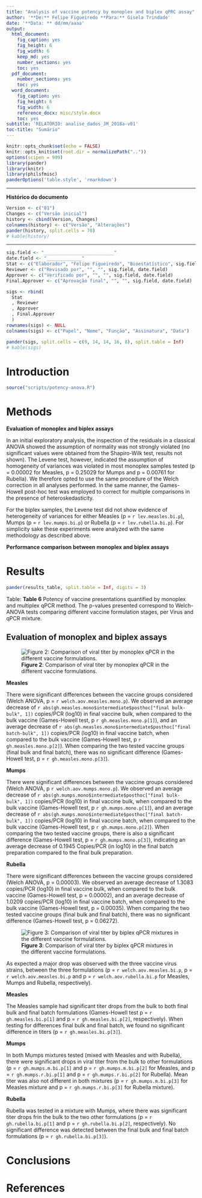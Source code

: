 ```yaml
---
title: "Analysis of vaccine potency by monoplex and biplex qPRC assay"
author: '**De:** Felipe Figueiredo **Para:** Gisela Trindade'
date: '**Data: ** dd/mm/aaaa'
output:
  html_document:
    fig_caption: yes
    fig_height: 6
    fig_width: 6
    keep_md: yes
    number_sections: yes
    toc: yes
  pdf_document:
    number_sections: yes
    toc: yes
  word_document:
    fig_caption: yes
    fig_height: 6
    fig_width: 6
    reference_docx: misc/style.docx
    toc: yes
subtitle: 'RELATÓRIO: analise_dados_JM_2018a-v01'
toc-title: "Sumário"
---
```


```r
knitr::opts_chunk$set(echo = FALSE)
knitr::opts_knit$set(root.dir = normalizePath(".."))
options(scipen = 999)
library(pander)
library(knitr)
library(philsfmisc)
panderOptions('table.style', 'rmarkdown')
```

---

**Histórico do documento**

```r
Version <- c("01")
Changes <- c("Versão inicial")
history <- cbind(Version, Changes)
colnames(history) <- c("Versão", "Alterações")
pander(history, split.cells = 70)
# kable(history)
```

---

<!-- # Assinaturas -->

```r
sig.field <- "__________________________"
date.field <- "_____________"
Stat <- c("Elaborador", "Felipe Figueiredo", "Bioestatístico", sig.field, date.field)
Reviewer <- c("Revisado por", "", "", sig.field, date.field)
Approver <- c("Verificado por", "", "", sig.field, date.field)
Final.Approver <- c("Aprovação final", "", "", sig.field, date.field)

sigs <- rbind(
  Stat
  , Reviewer
  , Approver
  , Final.Approver
  )
rownames(sigs) <- NULL
colnames(sigs) <- c("Papel", "Nome", "Função", "Assinatura", "Data")

pander(sigs, split.cells = c(9, 14, 14, 16, 8), split.table = Inf)
# kable(sigs)
```

<!-- # Lista de abreviaturas -->

# Introduction

<!-- ## Objetivos -->

<!-- ## Recepção e tratamento dos dados -->

```r
source("scripts/potency-anova.R")
```

# Methods

**Evaluation of monoplex and biplex assays**

In an initial exploratory analysis, the inspection of the residuals in a classical ANOVA showed the assumption of normality was not strongly violated (no significant values were obtained from the Shapiro-Wilk test, results not shown).
The Levene test, however, indicated the assumption of homogeneity of variances was violated in most monoplex samples tested (p = 0.00002 for Measles, p = 0.25029 for Mumps and p = 0.00761 for Rubella).
We therefore opted to use the same procedure of the Welch correction in all analyses performed.
In the same manner, the Games-Howell post-hoc test was employed to correct for multiple comparisons in the presence of heteroskedasticity.

For the biplex samples, the Levene test did not show evidence of heterogeneity of variances for either Measles (p = `r lev.measles.bi.p`), Mumps (p = `r lev.mumps.bi.p`) or Rubella (p = `r lev.rubella.bi.p`).
For simplicity sake these experiments were analyzed with the same methodology as described above.

**Performance comparison between monoplex and biplex assays**

# Results

```r
pander(results_table, split.table = Inf, digits = 3)
```

Table: **Table 6** Potency of vaccine presentations quantified by monoplex and multiplex qPCR
method.
The p-values presented correspond to Welch-ANOVA tests comparing different vaccine formulation stages, per Virus and qPCR mixture.

## Evaluation of monoplex and biplex assays

![**Figure 2**: Comparison of viral titer by monoplex qPCR in the different vaccine formulations.](../figures/monoplex.png)

**Measles**

There were significant differences between the vaccine groups considered
(Welch ANOVA, p = `r welch.aov.measles.mono.p`).
We observed an average decrease of
`r abs(gh.measles.mono$intermediate$posthoc["final bulk-bulk", 1])`
copies/PCR (log10) in final vaccine bulk, when compared to the bulk vaccine
(Games-Howell test, p `r gh.measles.mono.p[1]`),
and an average decrease of
`r abs(gh.measles.mono$intermediate$posthoc["final batch-bulk", 1])`
copies/PCR (log10) in final vaccine batch, when compared to the bulk vaccine
(Games-Howell test, p `r gh.measles.mono.p[2]`).
When comparing the two tested vaccine groups (final bulk and final batch), there was no significant difference
(Games-Howell test, p = `r gh.measles.mono.p[3]`).

**Mumps**

There were significant differences between the vaccine groups considered
(Welch ANOVA, p `r welch.aov.mumps.mono.p`).
We observed an average decrease of
`r abs(gh.mumps.mono$intermediate$posthoc["final bulk-bulk", 1])`
copies/PCR (log10) in final vaccine bulk, when compared to the bulk vaccine
(Games-Howell test, p `r gh.mumps.mono.p[1]`),
and an average decrease of
`r abs(gh.mumps.mono$intermediate$posthoc["final batch-bulk", 1])`
copies/PCR (log10) in final vaccine batch, when compared to the bulk vaccine
(Games-Howell test, p `r gh.mumps.mono.p[2]`).
When comparing the two tested vaccine groups, there is also a significant difference
(Games-Howell test, p = `r gh.mumps.mono.p[3]`),
indicating an average decrease of
0.1945
Copies/PCR (in log10) in the final batch preparation compared to the final bulk preparation.

**Rubella**

There were significant differences between the vaccine groups considered
(Welch ANOVA, p = 0.00003).
We observed an average decrease of
1.3083
copies/PCR (log10) in final vaccine bulk, when compared to the bulk vaccine
(Games-Howell test, p = 0.00002),
and an average decrease of
1.0209
copies/PCR (log10) in final vaccine batch, when compared to the bulk vaccine
(Games-Howell test, p = 0.00035).
When comparing the two tested vaccine groups (final bulk and final batch), there was no significant difference
(Games-Howell test, p = 0.06272).

![**Figure 3**: Comparison of viral titer by biplex qPCR mixtures in the different vaccine formulations.](../figures/biplex.png)

As expected a major drop was observed with the three vaccine virus strains, between the three formulations (p = `r welch.aov.measles.bi.p`, p = `r welch.aov.measles.bi.p` and p = `r welch.aov.rubella.bi.p` for Measles, Mumps and Rubella, respectively).

**Measles**

The Measles sample had significant titer drops from the bulk to both final bulk and final batch formulations (Games-Howell test p = `r gh.measles.bi.p[1]` and p = `r gh.measles.bi.p[2]`, respectively).
When testing for differences final bulk and final batch, we found no significant difference in titers (p = `r gh.measles.bi.p[3]`).

**Mumps**

In both Mumps mixtures tested (mixed with Measles and with Rubella), there were significant drops in viral titer from the bulk to other formulations (p = `r gh.mumps.m.bi.p[1]` and p = `r gh.mumps.m.bi.p[2]` for Measles, and p = `r gh.mumps.r.bi.p[1]` and p = `r gh.mumps.r.bi.p[2]` for Rubella).
Mean titer was also not different in both mixtures (p = `r gh.mumps.m.bi.p[3]` for Measles mixture and p = `r gh.mumps.r.bi.p[3]` for Rubella mixture).

**Rubella**

Rubella was tested in a mixture with Mumps, where there was significant titer drops frin the bulk to the two other formulations (p = `r gh.rubella.bi.p[1]` and p = `r gh.rubella.bi.p[2]`, respectively).
No significant difference was detected between the final bulk and final batch formulations (p = `r gh.rubella.bi.p[3]`).

<!-- # Exceções e Desvios do teste -->

# Conclusions

# References

<!-- # Apêndice -->

